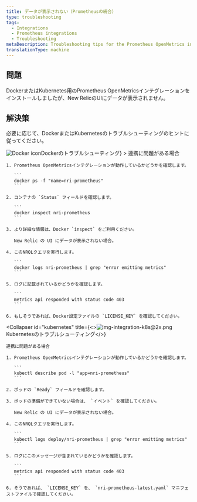 ```yaml
---
title: データが表示されない（Prometheusの統合）
type: troubleshooting
tags:
  - Integrations
  - Prometheus integrations
  - Troubleshooting
metaDescription: Troubleshooting tips for the Prometheus OpenMetrics integration for Docker or Kubernetes if no data appears in New Relic's UI.
translationType: machine
---
```




## 問題

DockerまたはKubernetes用のPrometheus OpenMetricsインテグレーションをインストールしましたが、New RelicのUIにデータが表示されません。

## 解決策

必要に応じて、DockerまたはKubernetesのトラブルシューティングのヒントに従ってください。

<CollapserGroup>
  <Collapser
    id="docker"
    title={<><img src={dockerLogoCrop} title="Docker icon" alt="Docker icon"/>Dockerのトラブルシューティング</>}
  >
    連携に問題がある場合

    1. Prometheus OpenMetricsインテグレーションが動作しているかどうかを確認します。

       ```
       docker ps -f "name=nri-prometheus"
       ```

    2. コンテナの `Status` フィールドを確認します。

       ```
       docker inspect nri-prometheus
       ```

    3. より詳細な情報は、Docker `inspect` をご利用ください。

       New Relic の UI にデータが表示されない場合。

    4. このNRQLクエリを実行します。

       ```
       docker logs nri-prometheus | grep "error emitting metrics"
       ```

    5. ログに記載されているかどうかを確認します。

       ```
       metrics api responded with status code 403
       ```

    6. もしそうであれば、Docker設定ファイルの `LICENSE_KEY` を確認してください。
  </Collapser>

  <Collapser
    id="kubernetes"
    title={<><img src={imgIntegrationK8S402X} title="img-integration-k8s@2x.png" alt="img-integration-k8s@2x.png"/>Kubernetesのトラブルシューティング</>}
  >
    連携に問題がある場合

    1. Prometheus OpenMetricsインテグレーションが動作しているかどうかを確認します。

       ```
       kubectl describe pod -l "app=nri-prometheus"
       ```

    2. ポッドの `Ready` フィールドを確認します。

    3. ポッドの準備ができていない場合は、 `イベント` を確認してください。

       New Relic の UI にデータが表示されない場合。

    4. このNRQLクエリを実行します。

       ```
       kubectl logs deploy/nri-prometheus | grep "error emitting metrics"
       ```

    5. ログにこのメッセージが含まれているかどうかを確認します。

       ```
       metrics api responded with status code 403
       ```

    6. そうであれば、 `LICENSE_KEY` を、 `nri-prometheus-latest.yaml` マニフェストファイルで確認してください。
  </Collapser>
</CollapserGroup>
